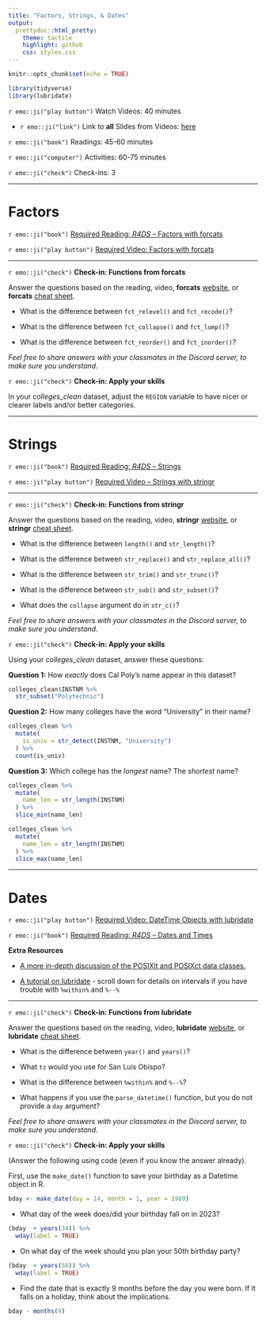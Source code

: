 ```yaml
---
title: "Factors, Strings, & Dates"
output:
  prettydoc::html_pretty:
    theme: tactile
    highlight: github
    css: styles.css
---
```


```r
knitr::opts_chunk$set(echo = TRUE)
```

```r
library(tidyverse)
library(lubridate)
```

`r emo::ji("play button")` Watch Videos: 40 minutes  
  
  * `r emo::ji("link")` Link to **all** Slides from Videos: [here](https://app.box.com/s/vxf4ynij6qnymx34s5l49xejecdbq6zk)

`r emo::ji("book")` Readings: 45-60 minutes   

`r emo::ji("computer")` Activities: 60-75 minutes  
  
`r emo::ji("check")` Check-ins: 3


---

# Factors

`r emo::ji("book")` [Required Reading: *R4DS* -- Factors with forcats](https://r4ds.had.co.nz/factors.html)

`r emo::ji("play button")` [Required Video: Factors with forcats](http://somup.com/crfTrOF3tN)

---

`r emo::ji("check")` **Check-in: Functions from forcats** 

Answer the questions based on the reading, video, **forcats**
[website](https://forcats.tidyverse.org/reference/index.html), or 
**forcats** [cheat sheet](https://www.rstudio.com/resources/cheatsheets/). 

* What is the difference between `fct_relevel()` and `fct_recode()`?

<!-- fct_relevel() -- moves the levels of a factor to different positions -->
<!-- fct_recode() -- changes values of levels of a factor -->

* What is the difference between `fct_collapse()` and `fct_lump()`?

<!-- fct_collapse() -- collapses levels of a factor into a new level -->
<!-- fct_lump() -- lumps all of the least represented levels together -->

* What is the difference between `fct_reorder()` and `fct_inorder()`?

<!-- fct_reorder() -- orders the levels of a factor based on the values of a  -->
<!-- variable / variables (done in ascending order) -->
<!-- fct_inorder() -- changes the levels of a factor to be in the order they appeared -->

*Feel free to share answers with your classmates in the Discord server, to make
sure you understand.*

`r emo::ji("check")` **Check-in: Apply your skills**

In your *colleges_clean* dataset, adjust the `REGION` variable to have nicer or
clearer labels and/or better categories.

---

# Strings

`r emo::ji("book")` [Required Reading: *R4DS* -- Strings](https://r4ds.had.co.nz/strings.html)

`r emo::ji("play button")` [Required Video -- Strings with stringr](https://www.youtube.com/watch?v=Oo_MtXwpi2Q)  

---

`r emo::ji("check")` **Check-in: Functions from stringr**

Answer the questions based on the reading, video, **stringr**
[website](https://stringr.tidyverse.org/reference/index.html), or 
**stringr** [cheat sheet](https://www.rstudio.com/resources/cheatsheets/). 

* What is the difference between `length()` and `str_length()`?

<!-- length() gives the number of elements in a vector  -->
<!-- str_length() gives the number of characters in a string -->

* What is the difference between `str_replace()` and `str_replace_all()`?

<!-- str_replace() replaces the FIRST instance of the pattern  -->
<!-- str_replace_all() replaces EVERY instance of the pattern -->

* What is the difference between `str_trim()` and `str_trunc()`?

<!-- str_trim() removes the whitespace from the start / end of a string -->
<!-- str_trunc() truncates a string based on the desired "width" / length of the string -->

* What is the difference between `str_sub()` and `str_subset()`?

<!-- str_sub() creates a substring of a string, based on the start / end positions given  -->
<!-- str_subset() outputs the elements of a string that match the given pattern -->

* What does the `collapse` argument do in `str_c()`?

<!-- collapse provides a character that should be used when ALL of the elements  -->
<!-- of a vector of characters are combined -->

*Feel free to share answers with your classmates in the Discord server, to make
sure you understand.*

`r emo::ji("check")` **Check-in: Apply your skills**

Using your *colleges_clean* dataset, answer these questions:

**Question 1:** How *exactly* does Cal Poly's name appear in this dataset?

```r
colleges_clean$INSTNM %>%
  str_subset("Polytechnic")
```

**Question 2:** How many colleges have the word "University" in their name?

```r
colleges_clean %>%
  mutate(
    is_univ = str_detect(INSTNM, "University")
  ) %>%
  count(is_univ)

```

**Question 3:** Which college has the *longest* name?  The *shortest* name?

```r
colleges_clean %>%
  mutate(
    name_len = str_length(INSTNM)
  ) %>% 
  slice_min(name_len) 

colleges_clean %>%
  mutate(
    name_len = str_length(INSTNM)
  ) %>% 
  slice_max(name_len) 

```

---

# Dates

`r emo::ji("play button")` [Required Video: DateTime Objects with lubridate](http://somup.com/crfTrLF3U3)

`r emo::ji("book")` [Required Reading: *R4DS* -- Dates and Times](https://r4ds.had.co.nz/dates-and-times.html)

**Extra Resources**

* [A more in-depth discussion of the POSIXlt and POSIXct data classes.](https://www.cyclismo.org/tutorial/R/time.html)

* [A tutorial on lubridate](https://data.library.virginia.edu/working-with-dates-and-time-in-r-using-the-lubridate-package/) - scroll down for details on intervals if 
you have trouble with `%within%` and `%--%`

---

`r emo::ji("check")` **Check-in: Functions from lubridate**

Answer the questions based on the reading, video, **lubridate**
[website](https://lubridate.tidyverse.org/reference/index.html), or 
**lubridate** [cheat sheet](https://www.rstudio.com/resources/cheatsheets/). 

- What is the difference between `year()` and `years()`?

<!-- year() -- extracts the year of a datetime object -->
<!-- years() -- creates a period object based on number of years  -->

- What `tz` would you use for San Luis Obispo? 

<!-- tz = "America/Los_Angeles" -->

- What is the difference between `%within%` and `%--%`?

<!-- %within% checks if a date is included in an interval -->
<!-- %--% creates an interval with a start and end time  -->
 
- What happens if you use the `parse_datetime()` function,
but you do not provide a `day` argument?

<!-- Assigns the first day of that month! -->

*Feel free to share answers with your classmates in the Discord server, to make
sure you understand.*

`r emo::ji("check")` **Check-in: Apply your skills**

(Answer the following using code (even if you know the answer already).

First, use the `make_date()` function to save your birthday as a
Datetime object in R.  

```r
bday <- make_date(day = 14, month = 1, year = 1989)
```

- What day of the week does/did your birthday fall on in 2023?

```r
(bday  + years(34)) %>% 
  wday(label = TRUE)
```

- On what day of the week should you plan your 50th birthday party?

```r
(bday  + years(50)) %>% 
  wday(label = TRUE)
```

- Find the date that is exactly 9 months before the day you were born.  If it
falls on a holiday, think about the implications.

```r
bday - months(9)
```
